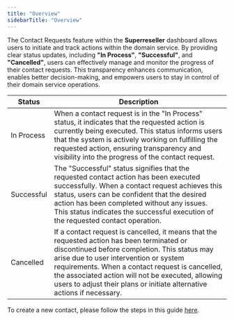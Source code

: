 ```yaml
---
title: "Overview"
sidebarTitle: "Overview"
---
```


The Contact Requests feature within the **Superreseller** dashboard allows users to initiate and track actions within the domain service. By providing clear status updates, including **"In Process"**, **"Successful"**, and **"Cancelled"**, users can effectively manage and monitor the progress of their contact requests. This transparency enhances communication, enables better decision-making, and empowers users to stay in control of their domain service operations.

| Status     | Description                                                                                                                                                                                                                                                                                                                                                             |
|------------|-------------------------------------------------------------------------------------------------------------------------------------------------------------------------------------------------------------------------------------------------------------------------------------------------------------------------------------------------------------------------|
| In Process | When a contact request is in the "In Process" status, it indicates that the requested action is currently being executed. This status informs users that the system is actively working on fulfilling the requested action, ensuring transparency and visibility into the progress of the contact request.                                                              |
| Successful | The "Successful" status signifies that the requested contact action has been executed successfully. When a contact request achieves this status, users can be confident that the desired action has been completed without any issues. This status indicates the successful execution of the requested contact operation.                                               |
| Cancelled  | If a contact request is cancelled, it means that the requested action has been terminated or discontinued before completion. This status may arise due to user intervention or system requirements. When a contact request is cancelled, the associated action will not be executed, allowing users to adjust their plans or initiate alternative actions if necessary. |

To create a new contact, please follow the steps in this guide [here](/commandgroup/contacts/create).